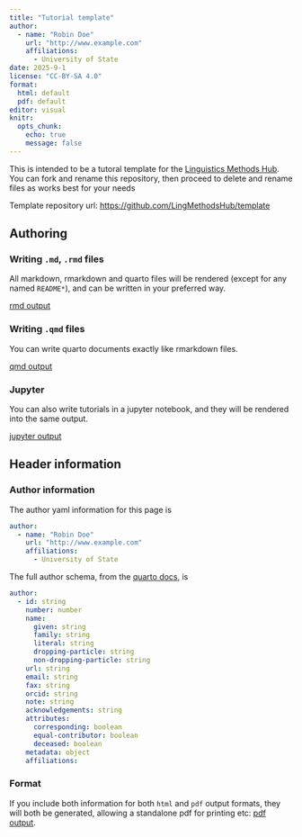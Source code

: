 ```yaml
---
title: "Tutorial template"
author: 
  - name: "Robin Doe"
    url: "http://www.example.com"
    affiliations:
      - University of State
date: 2025-9-1
license: "CC-BY-SA 4.0"
format: 
  html: default
  pdf: default
editor: visual
knitr: 
  opts_chunk: 
    echo: true
    message: false
---
```


This is intended to be a tutoral template for the [Linguistics Methods Hub](https://lingmethodshub.github.io/). You can fork and rename this repository, then proceed to delete and rename files as works best for your needs

Template repository url: <https://github.com/LingMethodsHub/template>

## Authoring

### Writing `.md`, `.rmd` files

All markdown, rmarkdown and quarto files will be rendered (except for any named `README*`), and can be written in your preferred way.

[rmd output](00_rmarkdown_template.rmd)

### Writing `.qmd` files

You can write quarto documents exactly like rmarkdown files.

[qmd output](01_qmd_template.qmd)

### Jupyter

You can also write tutorials in a jupyter notebook, and they will be rendered into the same output.

[jupyter output](02_jupyter_output)

## Header information

### Author information

The author yaml information for this page is

``` yaml
author: 
  - name: "Robin Doe"
    url: "http://www.example.com"
    affiliations:
      - University of State
```

The full author schema, from the [quarto docs](https://quarto.org/docs/journals/authors.html), is

``` yaml
author:
  - id: string
    number: number
    name:
      given: string
      family: string
      literal: string
      dropping-particle: string
      non-dropping-particle: string
    url: string
    email: string
    fax: string
    orcid: string
    note: string
    acknowledgements: string
    attributes:
      corresponding: boolean
      equal-contributor: boolean
      deceased: boolean
    metadata: object
    affiliations: 
```

### Format

If you include both information for both `html` and `pdf` output formats, they will both be generated, allowing a standalone pdf for printing etc: [pdf output](index.pdf).
